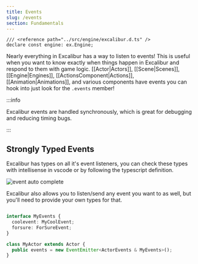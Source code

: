 ```yaml
---
title: Events
slug: /events
section: Fundamentals
---
```


```twoslash include ex
/// <reference path="../src/engine/excalibur.d.ts" />
declare const engine: ex.Engine;
```

Nearly everything in Excalibur has a way to listen to events! This is useful when you want to know exactly when things happen in Excalibur and respond to them with game logic. [[Actor|Actors]], [[Scene|Scenes]], [[Engine|Engines]], [[ActionsComponent|Actions]], [[Animation|Animations]], and various components have events you can hook into just look for the `.events` member!

:::info

Excalibur events are handled synchronously, which is great for debugging and reducing timing bugs.

:::

## Strongly Typed Events

Excalibur has types on all it's event listeners, you can check these types with intellisense in vscode or by following the typescript definition.

![event auto complete](events.png)

Excalibur also allows you to listen/send any event you want to as well, but you'll need to provide your own types for that.

```typescript

interface MyEvents {
  coolevent: MyCoolEvent;
  forsure: ForSureEvent;
}

class MyActor extends Actor {
  public events = new EventEmitter<ActorEvents & MyEvents>();
}

```
